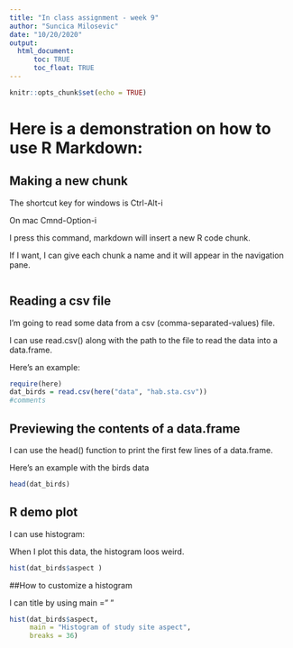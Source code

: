 ```yaml
---
title: "In class assignment - week 9"
author: "Suncica Milosevic"
date: "10/20/2020"
output: 
  html_document:
      toc: TRUE
      toc_float: TRUE
---
```


```r
knitr::opts_chunk$set(echo = TRUE)
```


# Here is a demonstration on how to use R Markdown:

## Making a new chunk

The shortcut key for windows is Ctrl-Alt-i

On mac Cmnd-Option-i

I press this command, markdown will insert a new R code chunk.

If I want, I can give each chunk a name and it will appear in the navigation pane. 

```r

```


## Reading a csv file

I'm going to read some data from a csv (comma-separated-values) file.

I can use read.csv() along with the path to the file to read the data into a data.frame.

Here's an example:



```r
require(here)
dat_birds = read.csv(here("data", "hab.sta.csv"))
#comments
```

## Previewing the contents of a data.frame

I can use the head() function to print the first few lines of a data.frame.

Here's an example with the birds data

```r
head(dat_birds)


```

## R demo plot

I can use histogram:

When I plot this data, the histogram loos weird.

```r
hist(dat_birds$aspect )
```
##How to customize a histogram

I can title by using main ="   "

```r
hist(dat_birds$aspect, 
     main = "Histogram of study site aspect",
     breaks = 36)
     
```



